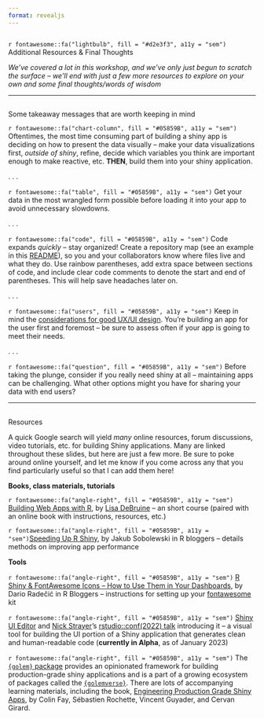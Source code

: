 ```yaml
---
format: revealjs
---
```


##  {#resources-final-thoughts data-menu-title="~~~ More Resources & Final Thoughts ~~~" background="#053660"}

<div class="page-center vertical-center">
<p class="custom-subtitle bottombr">`r fontawesome::fa("lightbulb", fill = "#d2e3f3", a11y = "sem")` Additional Resources & Final Thoughts</p>
<p class="caption-text">*We've covered a lot in this workshop, and we've only just begun to scratch the surface -- we'll end with just a few more resources to explore on your own and some final thoughts/words of wisdom*</p>
</div>

---

##  {#words-of-wisdom data-menu-title="Words of wisdom"}

<div class="slide-title">Some takeaway messages that are worth keeping in mind</div>

<p class="small-text topbr">`r fontawesome::fa("chart-column", fill = "#05859B", a11y = "sem")` Oftentimes, the most time consuming part of building a shiny app is deciding on how to present the data visually -- make your data visualizations first, *outside of shiny*, refine, decide which variables you think are important enough to make reactive, etc. **THEN**, build them into your shiny application.</p>

. . .

<p class="small-text topbr">`r fontawesome::fa("table", fill = "#05859B", a11y = "sem")` Get your data in the most wrangled form possible before loading it into your app to avoid unnecessary slowdowns.</p>

. . .

<p class="small-text topbr">`r fontawesome::fa("code", fill = "#05859B", a11y = "sem")` Code expands *quickly* -- stay organized! Create a repository map (see an example in this [README](https://github.com/UCSB-MEDS/shiny-dashboard/blob/main/README.md)), so you and your collaborators know where files live and what they do. Use rainbow parentheses, add extra space between sections of code, and include clear code comments to denote the start and end of parentheses. This will help save headaches later on.</p>

. . .

<p class="small-text topbr">`r fontawesome::fa("users", fill = "#05859B", a11y = "sem")` Keep in mind the [considerations for good UX/UI design](https://ucsb-meds.github.io/EDS430-Shiny/#/UX-UI-design-tips). You're building an app for the user first and foremost -- be sure to assess often if your app is going to meet their needs.</p>

. . .

<p class="small-text topbr">`r fontawesome::fa("question", fill = "#05859B", a11y = "sem")` Before taking the plunge, consider if you really need shiny at all -- maintaining apps can be challenging. What other options might you have for sharing your data with end users?</p>

---

##  {#resources data-menu-title="Resources"}

<div class="slide-title">Resources</div>

<p class="small-text">A quick Google search will yield *many* online resources, forum discussions, video tutorials, etc. for building Shiny applications. Many are linked throughout these slides, but here are just a few more. Be sure to poke around online yourself, and let me know if you come across any that you find particularly useful so that I can add them here!</p>

<p class="body-text topbr">**Books, class materials, tutorials**</p>

<p class="small-text">`r fontawesome::fa("angle-right", fill = "#05859B", a11y = "sem")` [Building Web Apps with R](https://debruine.github.io/shinyintro/index.html), by [Lisa DeBruine](https://github.com/debruine) -- an short course (paired with an online book with instructions, resources, etc.)</p>

<p class="small-text">`r fontawesome::fa("angle-right", fill = "#05859B", a11y = "sem")`[Speeding Up R Shiny](https://www.r-bloggers.com/2021/06/speeding-up-r-shiny-the-definitive-guide/), by Jakub Sobolewski in R bloggers -- details methods on improving app performance</p>

<p class="body-text topbr">**Tools**</p>

<p class="small-text">`r fontawesome::fa("angle-right", fill = "#05859B", a11y = "sem")` [R Shiny & FontAwesome Icons -- How to Use Them in Your Dashboards](https://www.r-bloggers.com/2022/09/r-shiny-fontawesome-icons-how-to-use-them-in-your-dashboards/), by Dario Radečić in R Bloggers -- instructions for setting up your [fontawesome](https://fontawesome.com/) kit</p>

<p class="small-text">`r fontawesome::fa("angle-right", fill = "#05859B", a11y = "sem")` [Shiny UI Editor](https://rstudio.github.io/shinyuieditor/) and [Nick Strayer](https://nickstrayer.me/)'s [rstudio::conf(2022) talk](https://www.rstudio.com/conference/2022/talks/new-way-to-build-shiny/) introducing it -- a visual tool for building the UI portion of a Shiny application that generates clean and human-readable code (**currently in Alpha**, as of January 2023)</p>

<p class="small-text">`r fontawesome::fa("angle-right", fill = "#05859B", a11y = "sem")` The [`{golem}` package](https://github.com/ThinkR-open/golem) provides an opinionated framework for building production-grade shiny applications and is a part of a growing ecosystem of packages called the [`{golemverse}`](https://golemverse.org/). There are lots of accompanying learning materials, including the book, [Engineering Production Grade Shiny Apps](https://engineering-shiny.org/), by Colin Fay, Sébastien Rochette, Vincent Guyader, and Cervan Girard.</p>
